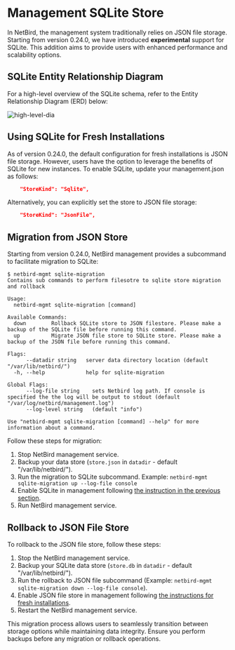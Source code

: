# Management SQLite Store

In NetBird, the management system traditionally relies on JSON file storage.
Starting from version 0.24.0, we have introduced **experimental** support for SQLite.
This addition aims to provide users with enhanced performance and scalability options.

## SQLite Entity Relationship Diagram

For a high-level overview of the SQLite schema, refer to the Entity Relationship Diagram (ERD) below:

<p>
    <img src="/docs-static/img/how-to-guides/sqlite-erd.png" alt="high-level-dia" className="imagewrapper"/>
</p>

## Using SQLite for Fresh Installations

As of version 0.24.0, the default configuration for fresh installations is JSON file storage. 
However, users have the option to leverage the benefits of SQLite for new instances. 
To enable SQLite, update your management.json as follows:

```json
    "StoreKind": "Sqlite",
```

Alternatively, you can explicitly set the store to JSON file storage:

```json
    "StoreKind": "JsonFile",
```

## Migration from JSON Store

Starting from version 0.24.0, NetBird management provides a subcommand to facilitate migration to SQLite:

```
$ netbird-mgmt sqlite-migration
Contains sub commands to perform filesotre to sqlite store migration and rollback

Usage:
  netbird-mgmt sqlite-migration [command]

Available Commands:
  down        Rollback SQLite store to JSON filestore. Please make a backup of the SQLite file before running this command.
  up          Migrate JSON file store to SQLite store. Please make a backup of the JSON file before running this command.

Flags:
      --datadir string   server data directory location (default "/var/lib/netbird/")
  -h, --help             help for sqlite-migration

Global Flags:
      --log-file string    sets Netbird log path. If console is specified the the log will be output to stdout (default "/var/log/netbird/management.log")
      --log-level string   (default "info")

Use "netbird-mgmt sqlite-migration [command] --help" for more information about a command.
```

Follow these steps for migration:

1. Stop NetBird management service.
2. Backup your data store (`store.json` in `datadir` - default "/var/lib/netbird/").
3. Run the migration to SQLite subcommand. Example: `netbird-mgmt sqlite-migration up --log-file console`
4. Enable SQLite in management following [the instruction in the previous section](#using-sq-lite-for-the-fresh-installation).
5. Run NetBird management service.


## Rollback to JSON File Store

To rollback to the JSON file store, follow these steps:

1. Stop the NetBird management service.
2. Backup your SQLite data store (`store.db` in `datadir` - default "/var/lib/netbird/").
3. Run the rollback to JSON file subcommand (Example: `netbird-mgmt sqlite-migration down --log-file console`).
4. Enable JSON file store in management following [the instructions for fresh installations](#using-sq-lite-for-the-fresh-installation).
5. Restart the NetBird management service.

This migration process allows users to seamlessly transition between storage options while maintaining data integrity. 
Ensure you perform backups before any migration or rollback operations.